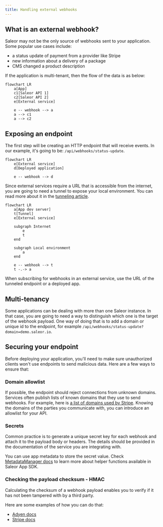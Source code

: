 ```yaml
---
title: Handling external webhooks
---
```


## What is an external webhook?

Saleor may not be the only source of webhooks sent to your application. Some popular use cases include:

- a status update of payment from a provider like Stripe
- new information about a delivery of a package
- CMS changed a product description

If the application is multi-tenant, then the flow of the data is as below:

```mermaid
flowchart LR
    a[App]
    c1[Saleor API 1]
    c2[Saleor API 2]
    e[External service]

    e -- webhook --> a
    a --> c1
    a --> c2
```

## Exposing an endpoint

The first step will be creating an HTTP endpoint that will receive events. In our example, it's going to be: `/api/webhooks/status-update`.

```mermaid
flowchart LR
    e[External service]
    d[Deployed application]

    e -- webhook --> d
```

Since external services require a URL that is accessible from the internet, you are going to need a tunnel to expose your local environment. You can read more about it in the [tunneling article](/developer/extending/apps/developing-with-tunnels.mdx).

```mermaid
flowchart LR
    a[App dev server]
    t[Tunnel]
    e[External service]

    subgraph Internet
        e
        t
    end

    subgraph Local environment
        a
    end

    e -- webhook --> t
    t -.-> a
```

When subscribing for webhooks in an external service, use the URL of the tunneled endpoint or a deployed app.

## Multi-tenancy

Some applications can be dealing with more than one Saleor instance. In that case, you are going to need a way to distinguish which one is the target of the webhook payload. One way of doing that is to add a domain or unique id to the endpoint, for example `/api/webhooks/status-update?domain=demo.saleor.io`.

## Securing your endpoint

Before deploying your application, you'll need to make sure unauthorized clients won't use endpoints to send malicious data. Here are a few ways to ensure that:

### Domain allowlist

If possible, the endpoint should reject connections from unknown domains. Services often publish lists of known domains that they use to send webhooks. For example, here is [a list of domains used by Stripe](https://stripe.com/docs/ips). Knowing the domains of the parties you communicate with, you can introduce an allowlist for your API.

### Secrets

Common practice is to generate a unique secret key for each webhook and attach it to the payload body or headers. The details should be provided in the documentation of the service you are integrating with.

You can use app metadata to store the secret value. Check [MetadataManager docs](./persistence-with-metadata-manager.mdx) to learn more about helper functions available in Saleor App SDK.

### Checking the payload checksum - HMAC

Calculating the checksum of a webhook payload enables you to verify if it has not been tampered with by a third party.

Here are some examples of how you can do that:

- [Adyen docs](https://docs.adyen.com/development-resources/webhooks/verify-hmac-signatures)
- [Stripe docs](https://stripe.com/docs/webhooks/signatures)
